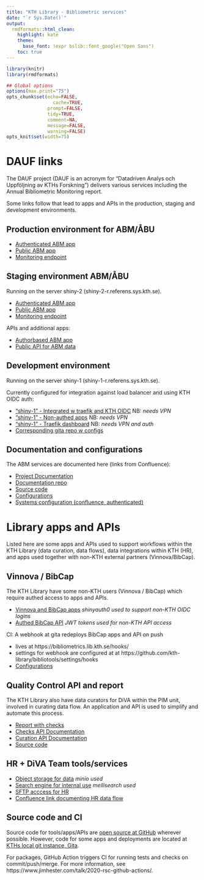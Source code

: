 ```yaml
---
title: "KTH Library - Bibliometric services"
date: "`r Sys.Date()`"
output:
  rmdformats::html_clean:
    highlight: kate
    theme:
      base_font: !expr bslib::font_google("Open Sans")
    toc: true    
---
```


```r
library(knitr)
library(rmdformats)

## Global options
options(max.print="75")
opts_chunk$set(echo=FALSE,
	             cache=TRUE,
               prompt=FALSE,
               tidy=TRUE,
               comment=NA,
               message=FALSE,
               warning=FALSE)
opts_knit$set(width=75)
```

# DAUF links

The DAUF project (DAUF is an acronym for "Datadriven Analys och Uppföljning av KTHs Forskning") delivers various services including the Annual Bibliometric Monitoring report. 

Some links follow that lead to apps and APIs in the production, staging and development environments.

## Production environment for ABM/ÅBU

- [Authenticated ABM app](https://abm.sys.kth.se/app_direct/abm/){target="_blank"}
- [Public ABM app](https://kth.se/abm){target="_blank"}
- [Monitoring endpoint](https://abm.sys.kth.se/_monitor){target="_blank"}

## Staging environment ABM/ÅBU

Running on the server shiny-2 (shiny-2-r.referens.sys.kth.se).

- [Authenticated ABM app](https://shiny-2-r.referens.sys.kth.se/app/abm){target="_blank"}
- [Public ABM app](https://shiny-2-r.referens.sys.kth.se/public/){target="_blank"}
- [Monitoring endpoint](https://shiny-2-r.referens.sys.kth.se/app_direct/_monitor){target="_blank"}

APIs and additional apps:

- [Authorbased ABM app](https://bibliometrics.lib.kth.se/beta/authorbased/){target="_blank"}
- [Public API for ABM data](https://bibliometrics.lib.kth.se/testapi/__docs__/){target="_blank"}

## Development environment

Running on the server shiny-1 (shiny-1-r.referens.sys.kth.se).

Currently configured for integration against load balancer and using KTH OIDC auth:

- ["shiny-1" - Integrated w traefik and KTH OIDC](https://www-r.referens.sys.kth.se/abm){target="_blank"} NB: _needs VPN_
- ["shiny-1" - Non-authed apps](https://www-r.referens.sys.kth.se/abm/public){target="_blank"} NB: _needs VPN_
- ["shiny-1" - Traefik dashboard](https://shiny-1-r.referens.sys.kth.se/dashboard/){target="_blank"} NB: _needs VPN and auth_ 
- [Corresponding gita repo w configs](https://gita.sys.kth.se/kthb/shinyproxy-debug){target="_blank"}

## Documentation and configurations

The ABM services are documented here (links from Confluence):

- [Project Documentation](https://kth-library.github.io/){target="_blank"}
- [Documentation repo](https://github.com/kth-library/KTH-Library.github.io){target="_blank"}
- [Source code](https://github.com/kth-library/bibliomatrix){target="_blank"}
- [Configurations](https://gita.sys.kth.se/kthb/kontarion-bundle){target="_blank"}
- [Systems configuration (confluence, authenticated)](https://confluence.sys.kth.se/confluence/pages/viewpage.action?pageId=118036693){target="_blank"}

# Library apps and APIs

Listed here are some apps and APIs used to support workflows within the KTH Library (data curation, data flows), data integrations within KTH (HR), and apps used together with non-KTH external partners (Vinnova/BibCap).

## Vinnova / BibCap

The KTH Library have some non-KTH users (Vinnova / BibCap) which require authed access to apps and APIs.

- [Vinnova and BibCap apps](https://bibliometrics.lib.kth.se/apps){target="_blank"} *shinyauth0 used to support non-KTH OIDC logins*
- [Authed BibCap API](https://bibliometrics.lib.kth.se/bibcap/__docs__/){target="_blank"} *JWT tokens used for non-KTH API access*

CI: A webhook at gita redeploys BibCap apps and API on push

  - lives at https://bibliometrics.lib.kth.se/hooks/
  - settings for webhook are configured at at https://github.com/kth-library/bibliotools/settings/hooks
  - [Configurations](https://gita.sys.kth.se/kthb/auth0poc){target="_blank"}

## Quality Control API and report

The KTH Library also have data curators for DiVA within the PIM unit, involved in curating data flow.
An application and API is used to simplify and automate this process.

- [Report with checks](https://bibliometrics.lib.kth.se/qc/v1/check/report){target="_blank"}
- [Checks API Documentation](https://bibliometrics.lib.kth.se/qc/__docs__/){target="_blank"}
- [Curation API Documentation](https://bibliometrics.lib.kth.se/curator/__docs__/){target="_blank"}
- [Source code](https://github.com/kth-library/kthcorpus){target="_blank"}

## HR + DiVA Team tools/services

- [Object storage for data](https://data.bibliometrics.lib.kth.se){target="_blank"} *minio used*
- [Search engine for internal use](https://search.bibliometrics.lib.kth.se){target="_blank"} *meilisearch used*
- [SFTP acccess for HR](https://bibliometrics.lib.kth.se){target="_blank"}
- [Confluence link documenting HR data flow](https://confluence.sys.kth.se/confluence/pages/viewpage.action?pageId=91857625){target="_blank"}

## Source code and CI

Source code for tools/apps/APIs are [open source at GitHub](https://github.com/kth-library){target="_blank"} wherever possible. 
However, code for some apps and deployments are located at [KTHs local git instance, Gita](https://gita.sys.kth.se/kthb/){target="_blank"}.

For packages, GitHub Action triggers CI for running tests and checks on commit/push/merge. For more information, see https://www.jimhester.com/talk/2020-rsc-github-actions/.


